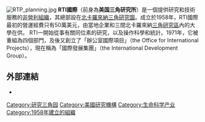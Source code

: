 {{Infobox non-profit
| name            = RTI國際（RTI International）
| image           = 
| caption         =
| founder         = 
| type            = 非牟利
| tax_id          = 
| registration_id =
| founded_date    = {{Start date|1958}}
| location_city   = [[北卡羅來納|北卡羅來納]][[三角研究園|三角研究園]]
| location_country = [[美國|美國]]
| coordinates     = {{coord|35|54|9.95|N|78|51|58.26|W|display=inline,title}}
| origins         = 
| key_people      = E.韋恩霍頓（總裁/首席執行官）
| area_served     = 國際性
| products        = 
| services        =
| focus           = 
| mission         = 
| method          = 
| revenue         = {{USD|7.34億}}（2012年）
| endowment       = 
| num_volunteers  = 
| num_employees   = 3,700
| num_members     = 
| subsid          = 
| owner           = 
| motto           = 通過將知識轉化為實踐而改善人類生活條件
| former name     =
| homepage        = {{URL|//www.rti.org/}}
| dissolved       = 
| footnotes       = 
}}
[[File:RTP_planning.jpg|thumb]]
'''RTI國際'''（前身為'''美国三角研究所'''）是一個提供研究和技術服務的[[非營利組織|非營利組織]]，其總部設在[[北卡羅來納|北卡羅來納]][[三角研究園|三角研究園]]。成立於1958年，RTI國際最初的營運經費只有50萬美元，由當地企業和三間北卡羅來納[[三角研究區|三角研究區]]內的大學在供。 RTI一開始從事有關同位素的研究，以及操作科學和統計。1971年，它被重組為四個部門，及後又創立了「辦公室國際項目」（the Office for International Projects），現在稱為「國際發展集團」（the International Development Group）。

==外部連結==
* {{Official website|//www.rti.org/}}

[[Category:研究三角园|Category:研究三角园]]
[[Category:美國研究機構|Category:美國研究機構]]
[[Category:生命科学产业|Category:生命科学产业]]
[[Category:1958年建立的組織|Category:1958年建立的組織]]